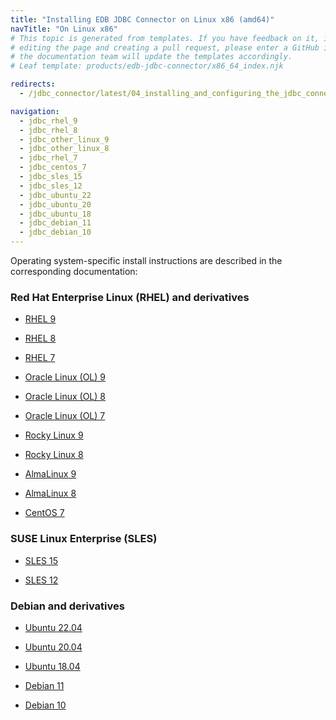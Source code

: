 ```yaml
---
title: "Installing EDB JDBC Connector on Linux x86 (amd64)"
navTitle: "On Linux x86"
# This topic is generated from templates. If you have feedback on it, instead of
# editing the page and creating a pull request, please enter a GitHub issue and
# the documentation team will update the templates accordingly.
# Leaf template: products/edb-jdbc-connector/x86_64_index.njk

redirects:
  - /jdbc_connector/latest/04_installing_and_configuring_the_jdbc_connector/01_installing_the_connector_with_an_rpm_package/x86_amd64/

navigation:
  - jdbc_rhel_9
  - jdbc_rhel_8
  - jdbc_other_linux_9
  - jdbc_other_linux_8
  - jdbc_rhel_7
  - jdbc_centos_7
  - jdbc_sles_15
  - jdbc_sles_12
  - jdbc_ubuntu_22
  - jdbc_ubuntu_20
  - jdbc_ubuntu_18
  - jdbc_debian_11
  - jdbc_debian_10
---
```


Operating system-specific install instructions are described in the corresponding documentation:

### Red Hat Enterprise Linux (RHEL) and derivatives

- [RHEL 9](jdbc_rhel_9)

- [RHEL 8](jdbc_rhel_8)

- [RHEL 7](jdbc_rhel_7)

- [Oracle Linux (OL) 9](jdbc_rhel_9)

- [Oracle Linux (OL) 8](jdbc_rhel_8)

- [Oracle Linux (OL) 7](jdbc_rhel_7)

- [Rocky Linux 9](jdbc_other_linux_9)

- [Rocky Linux 8](jdbc_other_linux_8)

- [AlmaLinux 9](jdbc_other_linux_9)

- [AlmaLinux 8](jdbc_other_linux_8)

- [CentOS 7](jdbc_centos_7)

### SUSE Linux Enterprise (SLES)

- [SLES 15](jdbc_sles_15)

- [SLES 12](jdbc_sles_12)

### Debian and derivatives

- [Ubuntu 22.04](jdbc_ubuntu_22)

- [Ubuntu 20.04](jdbc_ubuntu_20)

- [Ubuntu 18.04](jdbc_ubuntu_18)

- [Debian 11](jdbc_debian_11)

- [Debian 10](jdbc_debian_10)
